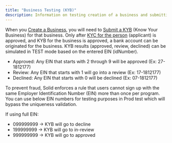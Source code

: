 ```yaml
---
title: "Business Testing (KYB)"
description: Information on testing creation of a business and submitting it for KYB
---
```

When you [Create a Business](https://www.solidfi.com/docs/create-a-business), you will need to [Submit a KYB](https://www.solidfi.com/docs/submit-a-kyb) (Know Your Business) for that business. Only after [KYC for the person](https://www.solidfi.com/docs/submit-a-kyc) (applicant) is approved, and KYB for the business is approved, a bank account can be originated for the business. KYB results (approved, review, declined) can be simulated in TEST mode based on the entered EIN (idNumber).

- Approved: Any EIN that starts with 2 through 9 will be approved (Ex: 27-1812177)  
- Review: Any EIN that starts with 1 will go into a review (Ex: 17-1812177)  
- Declined: Any EIN that starts with 0 will be declined (Ex: 07-1812177)

To prevent fraud, Solid enforces a rule that users cannot sign up with the same Employer Identification Number (EIN) more than once per program. You can use below EIN numbers for testing purposes in Prod test which will bypass the uniqueness validation.

If using full EIN:

- 099999999 -> KYB will go to decline  
- 199999999 -> KYB will go to in-review  
- 999999999 -> KYB will go to approved
